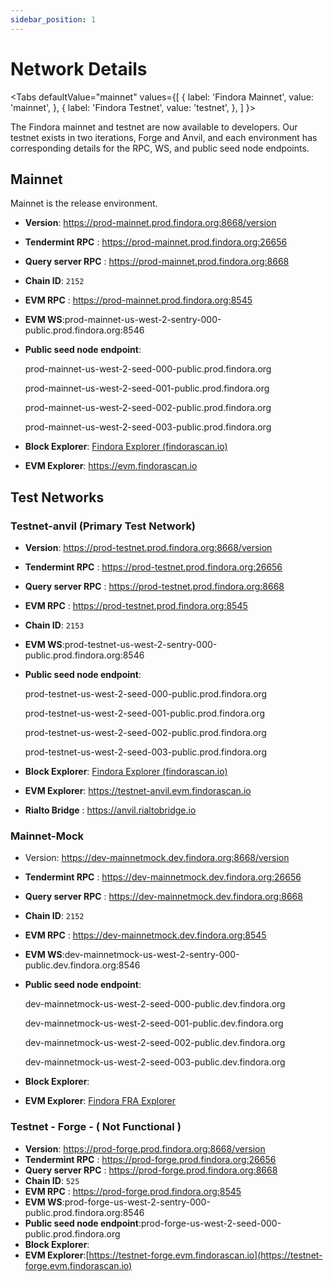```yaml
---
sidebar_position: 1
---
```


# Network Details

<Tabs
  defaultValue="mainnet"
  values={[
    { label: 'Findora Mainnet', value: 'mainnet', },
    { label: 'Findora Testnet', value: 'testnet', },
  ]
}>

<TabItem value="mainnet">

The Findora mainnet and testnet are now available to developers. Our testnet exists in two iterations, Forge and Anvil, and each environment has corresponding details for the RPC, WS, and public seed node endpoints. 

## Mainnet
Mainnet is the release environment. 
- **Version**: https://prod-mainnet.prod.findora.org:8668/version
- **Tendermint RPC** : https://prod-mainnet.prod.findora.org:26656
- **Query server RPC** : https://prod-mainnet.prod.findora.org:8668
- **Chain ID**: `2152`
- **EVM RPC** : https://prod-mainnet.prod.findora.org:8545
- **EVM WS**:prod-mainnet-us-west-2-sentry-000-public.prod.findora.org:8546
- **Public seed node endpoint**:
  
  prod-mainnet-us-west-2-seed-000-public.prod.findora.org
    
  prod-mainnet-us-west-2-seed-001-public.prod.findora.org
    
  prod-mainnet-us-west-2-seed-002-public.prod.findora.org
    
  prod-mainnet-us-west-2-seed-003-public.prod.findora.org
    
- **Block Explorer**: [Findora Explorer (findorascan.io)](https://findorascan.io/)
    
- **EVM Explorer**: https://evm.findorascan.io

</TabItem>


<TabItem value="testnet">

## Test Networks
### Testnet-anvil (Primary Test Network)

- **Version**: https://prod-testnet.prod.findora.org:8668/version

- **Tendermint RPC** : https://prod-testnet.prod.findora.org:26656
    
- **Query server RPC** : https://prod-testnet.prod.findora.org:8668

- **EVM RPC** : https://prod-testnet.prod.findora.org:8545

- **Chain ID**: `2153`

- **EVM WS**:prod-testnet-us-west-2-sentry-000-public.prod.findora.org:8546
- **Public seed node endpoint**:

  prod-testnet-us-west-2-seed-000-public.prod.findora.org

  prod-testnet-us-west-2-seed-001-public.prod.findora.org

  prod-testnet-us-west-2-seed-002-public.prod.findora.org

  prod-testnet-us-west-2-seed-003-public.prod.findora.org

- **Block Explorer**: [Findora Explorer (findorascan.io)](https://prod-testnet.findorascan.io/)

- **EVM Explorer**: https://testnet-anvil.evm.findorascan.io
- **Rialto Bridge** : https://anvil.rialtobridge.io

### Mainnet-Mock

- Version: https://dev-mainnetmock.dev.findora.org:8668/version
- **Tendermint RPC** : https://dev-mainnetmock.dev.findora.org:26656
- **Query server RPC** : https://dev-mainnetmock.dev.findora.org:8668
- **Chain ID**:  ```2152```
- **EVM RPC** : https://dev-mainnetmock.dev.findora.org:8545
- **EVM WS**:dev-mainnetmock-us-west-2-sentry-000-public.dev.findora.org:8546
- **Public seed node endpoint**:

  dev-mainnetmock-us-west-2-seed-000-public.dev.findora.org

  dev-mainnetmock-us-west-2-seed-001-public.dev.findora.org

  dev-mainnetmock-us-west-2-seed-002-public.dev.findora.org

  dev-mainnetmock-us-west-2-seed-003-public.dev.findora.org

- **Block Explorer**:

- **EVM Explorer**: [Findora FRA Explorer](https://dev-mainnetmock-blockscout.dev.findora.org/)


### Testnet - Forge - ( Not Functional )
- **Version**: https://prod-forge.prod.findora.org:8668/version
- **Tendermint RPC** : https://prod-forge.prod.findora.org:26656
- **Query server RPC** : https://prod-forge.prod.findora.org:8668
- **Chain ID**: ```525```
- **EVM RPC** : https://prod-forge.prod.findora.org:8545
- **EVM WS**:prod-forge-us-west-2-sentry-000-public.prod.findora.org:8546
- **Public seed node endpoint**:prod-forge-us-west-2-seed-000-public.prod.findora.org
- **Block Explorer**: 
- **EVM Explorer**:[https://testnet-forge.evm.findorascan.io](https://testnet-forge.evm.findorascan.io)

</TabItem>
</Tabs>